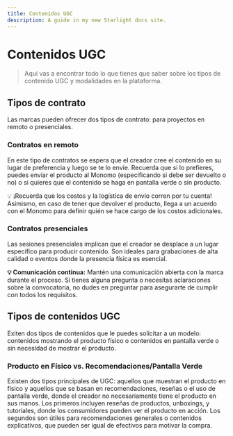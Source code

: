 ```yaml
---
title: Contenidos UGC
description: A guide in my new Starlight docs site.
---
```

# Contenidos UGC

> Aquí vas a encontrar todo lo que tienes que saber sobre los tipos de contenido UGC y modalidades en la plataforma.
> 

## Tipos de contrato

Las marcas pueden ofrecer dos tipos de contrato: para proyectos en remoto o presenciales.

### Contratos en remoto

En este tipo de contratos se espera que el creador cree el contenido en su lugar de preferencia y luego se te lo envíe. Recuerda que si lo prefieres, puedes enviar el producto al Monomo (especificando si debe ser devuelto o no) o si quieres que el contenido se haga en pantalla verde o sin producto.

<aside>

💡 ¡Recuerda que los costos y la logística  de envío corren por tu cuenta! Asimismo, en caso de tener que devolver el producto, llega a un acuerdo con el Monomo para definir quién se hace cargo de los costos adicionales.

</aside>

### Contratos presenciales

Las sesiones presenciales implican que el creador se desplace a un lugar específico para producir contenido. Son ideales para grabaciones de alta calidad o eventos donde la presencia física es esencial.

<aside>

**💡 Comunicación continua:** Mantén una comunicación abierta con la marca durante el proceso. Si tienes alguna pregunta o necesitas aclaraciones sobre la convocatoria, no dudes en preguntar para asegurarte de cumplir con todos los requisitos.

</aside>

## Tipos de contenidos UGC

Exiten dos tipos de contenidos que le puedes solicitar a un modelo: contenidos mostrando el producto físico o contenidos en pantalla verde o sin necesidad de mostrar el producto.

### **Producto en Físico vs. Recomendaciones/Pantalla Verde**

Existen dos tipos principales de UGC: aquellos que muestran el producto en físico y aquellos que se basan en recomendaciones, reseñas o el uso de pantalla verde, donde el creador no necesariamente tiene el producto en sus manos. Los primeros incluyen reseñas de productos, unboxings, y tutoriales, donde los consumidores pueden ver el producto en acción. Los segundos son útiles para recomendaciones generales o contenidos explicativos, que pueden ser igual de efectivos para motivar la compra.
